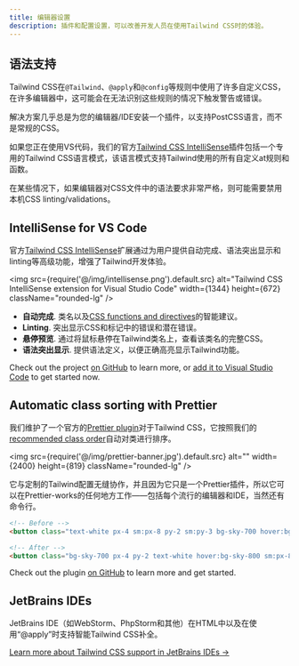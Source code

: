 ```yaml
---
title: 编辑器设置
description: 插件和配置设置，可以改善开发人员在使用Tailwind CSS时的体验。
---
```


## 语法支持

Tailwind CSS在`@Tailwind`、`@apply`和`@config`等规则中使用了许多自定义CSS，在许多编辑器中，这可能会在无法识别这些规则的情况下触发警告或错误。

解决方案几乎总是为您的编辑器/IDE安装一个插件，以支持PostCSS语言，而不是常规的CSS。

如果您正在使用VS代码，我们的官方[Tailwind CSS IntelliSense](https://marketplace.visualstudio.com/items?itemName=bradlc.vscode-tailwindcss)插件包括一个专用的Tailwind CSS语言模式，该语言模式支持Tailwind使用的所有自定义at规则和函数。

在某些情况下，如果编辑器对CSS文件中的语法要求非常严格，则可能需要禁用本机CSS linting/validations。

## IntelliSense for VS Code

官方[Tailwind CSS IntelliSense](https://marketplace.visualstudio.com/items?itemName=bradlc.vscode-VisualStudio代码的tailwindcss)扩展通过为用户提供自动完成、语法突出显示和linting等高级功能，增强了Tailwind开发体验。

<img src={require('@/img/intellisense.png').default.src} alt="Tailwind CSS IntelliSense extension for Visual Studio Code" width={1344} height={672} className="rounded-lg" />

- **自动完成**. 类名以及[CSS functions and directives](/docs/functions-and-directives)的智能建议。
- **Linting**. 突出显示CSS和标记中的错误和潜在错误。
- **悬停预览**. 通过将鼠标悬停在Tailwind类名上，查看该类名的完整CSS。
- **语法突出显示**. 提供语法定义，以便正确高亮显示Tailwind功能。

Check out the project [on GitHub](https://github.com/tailwindcss/intellisense) to learn more, or [add it to Visual Studio Code](vscode:extension/bradlc.vscode-tailwindcss) to get started now.

## Automatic class sorting with Prettier

我们维护了一个官方的[Prettier plugin](https://github.com/tailwindlabs/prettier-plugin-tailwindcss)对于Tailwind CSS，它按照我们的[recommended class order](/blog/automatic-class-sorting-with-prettier#how-classes-are-sorted)自动对类进行排序。

<img src={require('@/img/prettier-banner.jpg').default.src} alt="" width={2400} height={819} className="rounded-lg" />

它与定制的Tailwind配置无缝协作，并且因为它只是一个Prettier插件，所以它可以在Prettier-works的任何地方工作——包括每个流行的编辑器和IDE，当然还有命令行。

```html
<!-- Before -->
<button class="text-white px-4 sm:px-8 py-2 sm:py-3 bg-sky-700 hover:bg-sky-800">...</button>

<!-- After -->
<button class="bg-sky-700 px-4 py-2 text-white hover:bg-sky-800 sm:px-8 sm:py-3">...</button>
```

Check out the plugin [on GitHub](https://github.com/tailwindlabs/prettier-plugin-tailwindcss) to learn more and get started.

## JetBrains IDEs

JetBrains IDE（如WebStorm、PhpStorm和其他）在HTML中以及在使用“@apply”时支持智能Tailwind CSS补全。

[Learn more about Tailwind CSS support in JetBrains IDEs &rarr;](https://www.jetbrains.com/help/webstorm/tailwind-css.html)
